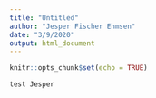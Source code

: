 ```yaml
---
title: "Untitled"
author: "Jesper Fischer Ehmsen"
date: "3/9/2020"
output: html_document
---
```


```r
knitr::opts_chunk$set(echo = TRUE)
```


```r
test Jesper
```

